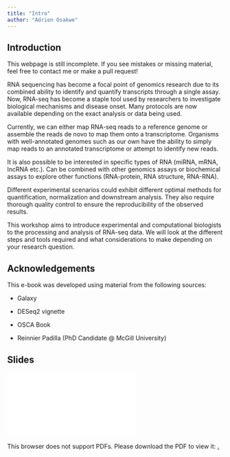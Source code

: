 ---
title: "Intro"
author: "Adrien Osakwe"
---

## Introduction

::: callout-warning
This webpage is still incomplete. If you see mistakes or missing material, feel free to contact me or make a pull request!
:::

RNA sequencing has become a focal point of genomics research due to its combined ability to identify and quantify transcripts through a single assay. Now, RNA-seq has become a staple tool used by researchers to investigate biological mechanisms and disease onset. Many protocols are now available depending on the exact analysis or data being used.

Currently, we can either map RNA-seq reads to a reference genome or assemble the reads de novo to map them onto a transcriptome. Organisms with well-annotated genomes such as our own have the ability to simply map reads to an annotated transcriptome or attempt to identify new reads.

It is also possible to be interested in specific types of RNA (miRNA, mRNA, lncRNA etc.). Can be combined with other genomics assays or biochemical assays to explore other functions (RNA-protein, RNA structure, RNA-RNA).

Different experimental scenarios could exhibit different optimal methods for quantification, normalization and downstream analysis. They also require thorough quality control to ensure the reproducibility of the observed results.

This workshop aims to introduce experimental and computational biologists to the processing and analysis of RNA-seq data. We will look at the different steps and tools required and what considerations to make depending on your research question.

## Acknowledgements

This e-book was developed using material from the following sources:

-   Galaxy

-   DESeq2 vignette

-   OSCA Book

-   Reinnier Padilla (PhD Candidate \@ McGill University)

## Slides

<object data="./Slides/MiCM_IntroRNA_Slides.pdf" type="application/pdf" width="700px" height="700px">

<embed src="./Slides/MiCM_IntroRNA_Slides.pdf">

<p>This browser does not support PDFs. Please download the PDF to view it: `<a href="https://github.com/aosakwe/MiCM_IntroToRNA/Slides/MiCM_IntroRNA_Slides.pdf"`{=html}Download PDF</a>.</p>

</embed>

</object>
